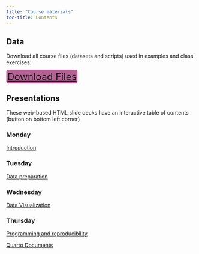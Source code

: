 ```yaml
---
title: "Course materials"
toc-title: Contents
---
```


## Data

Download all course files (datasets and scripts) used in examples and class exercises:

[️[Download Files](examples/coursefiles.zip)]{style="font-size: 1.6rem; background-color: #b46294; padding: 3px; border-radius: 6px; text-align: center;"}

## Presentations

These web-based HTML slide decks have an interactive table of contents (button on bottom left corner)

### Monday

[Introduction](slides/introduction.qmd)

### Tuesday

[Data preparation](slides/preparation.qmd)

### Wednesday

[Data Visualization](slides/visualization.qmd)

### Thursday

[Programming and reproducibility](slides/programming.qmd)

[Quarto Documents](slides/quarto.qmd)
